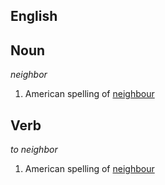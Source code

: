 == English ==

== Noun ==
''neighbor''

# American spelling of [[neighbour]]

== Verb ==
''to neighbor''

# American spelling of [[neighbour]]